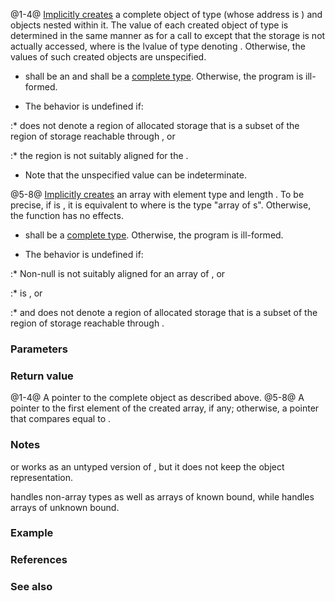 {{cpp/title|start_lifetime_as|start_lifetime_as_array}}
{{cpp/memory/navbar}}
{{dcl begin}}
{{dcl header|memory}}
{{dcl h|{{tt|std::start_lifetime_as}}}}
{{dcl|num=1|since=c++23|1=
template&lt; class T &gt;
T* start_lifetime_as( void* p ) noexcept;
}}
{{dcl|num=2|since=c++23|1=
template&lt; class T &gt;
const T* start_lifetime_as( const void* p ) noexcept;
}}
{{dcl|num=3|since=c++23|1=
template&lt; class T &gt;
volatile T* start_lifetime_as( volatile void* p ) noexcept;
}}
{{dcl|num=4|since=c++23|1=
template&lt; class T &gt;
const volatile T* start_lifetime_as( const volatile void* p ) noexcept;
}}
{{dcl h|{{tt|std::start_lifetime_as_array}}}}
{{dcl|num=5|since=c++23|1=
template&lt; class T &gt;
T* start_lifetime_as_array( void* p, std::size_t n ) noexcept;
}}
{{dcl|num=6|since=c++23|1=
template&lt; class T &gt;
const T* start_lifetime_as_array( const void* p,
                                  std::size_t n ) noexcept;
}}
{{dcl|num=7|since=c++23|1=
template&lt; class T &gt;
volatile T* start_lifetime_as_array( volatile void* p,
                                     std::size_t n ) noexcept;
}}
{{dcl|num=8|since=c++23|1=
template&lt; class T &gt;
const volatile T* start_lifetime_as_array( const volatile void* p,
                                           std::size_t n ) noexcept;
}}
{{dcl end}}

@1-4@ [[cpp/language/object#Object creation|Implicitly creates]] a complete object of type {{tt|T}} (whose address is {{c|p}}) and objects nested within it. The value of each created object {{tti|obj}} of {{named req|TriviallyCopyable}} type {{tt|U}} is determined in the same manner as for a call to {{c|std::bit_cast&lt;U&gt;(E)}} except that the storage is not actually accessed, where {{tt|E}} is the lvalue of type {{tt|U}} denoting {{tti|obj}}. Otherwise, the values of such created objects are unspecified.
* {{tt|T}} shall be an {{named req|ImplicitLifetimeType}} and shall be a [[cpp/language/type#Incomplete type|complete type]]. Otherwise, the program is ill-formed.
* The behavior is undefined if:
:* {{range|p|(char*)p + sizeof(T)}} does not denote a region of allocated storage that is a subset of the region of storage reachable through {{c|p}}, or
:* the region is not suitably aligned for the {{tt|T}}.
* Note that the unspecified value can be indeterminate.
@5-8@ [[cpp/language/object#Object creation|Implicitly creates]] an array with element type {{tt|T}} and length {{c|n}}. To be precise, if {{c|n &gt; 0}} is {{c|true}}, it is equivalent to {{c|std::start_lifetime_as&lt;U&gt;(p)}} where {{tt|U}} is the type "array of {{c|n}} {{tt|T}}s". Otherwise, the function has no effects.
* {{tt|T}} shall be a [[cpp/language/type#Incomplete type|complete type]]. Otherwise, the program is ill-formed.
* The behavior is undefined if:
:* Non-null {{c|p}} is not suitably aligned for an array of {{tt|T}}, or
:* {{c|1=n &lt;= std::size_t(-1) / sizeof(T)}} is {{c|false}}, or
:* {{c|n &gt; 0}} and {{range|(char*)p|(char*)p + (n * sizeof(T))}} does not denote a region of allocated storage that is a subset of the region of storage reachable through {{c|p}}.

===Parameters===
{{par begin}}
{{par|p|the address of the region consisting objects}}
{{par|n|the number of the element of the array to be created}}
{{par end}}

===Return value===
@1-4@ A pointer to the complete object as described above.
@5-8@ A pointer to the first element of the created array, if any; otherwise, a pointer that compares equal to {{c|p}}.

===Notes===
{{c|new (void_ptr) unsigned char[size]}} or {{c|new (void_ptr) std::byte[size]}} works as an untyped version of {{tt|std::start_lifetime_as}}, but it does not keep the object representation.

{{c|std::start_lifetime_as}} handles non-array types as well as arrays of known bound, while {{c|std::start_lifetime_as_array}} handles arrays of unknown bound.

{{feature test macro|__cpp_lib_start_lifetime_as|std=C++23|value=202207L|Explicit lifetime management}}

===Example===
{{example
|code=
#include &lt;complex&gt;
#include &lt;iostream&gt;
#include &lt;memory&gt;

int main()
{
    alignas(std::complex&lt;float&gt;) unsigned char network_data[sizeof(std::complex&lt;float&gt;)]
    {
        0xcd, 0xcc, 0xcc, 0x3d, 0xcd, 0xcc, 0x4c, 0x3e
    };

//  auto d = *reinterpret_cast&lt;std::complex&lt;float&gt;*&gt;(network_data);
//  std::cout &lt;&lt; d &lt;&lt; '\n'; // UB: network_data does not point to a complex&lt;float&gt;

//  auto d1 = *std::launder(reinterpret_cast&lt;std::complex&lt;float&gt;*&gt;(network_data));
//  std::cout &lt;&lt; d1 &lt;&lt; '\n'; // UB: implicitly created objects have dynamic storage
//                                  duration and have indeterminate value initially,
//                                  even when an array which provides storage for
//                                  them has determinate bytes.
//                                  See also CWG2721.

    auto d2 = *std::start_lifetime_as&lt;std::complex&lt;float&gt;&gt;(network_data);
    std::cout &lt;&lt; d2 &lt;&lt; '\n'; // OK
}
|p=true
|output=
(0.1,0.2)
}}

===References===
{{ref std c++23}}
{{ref std|title=Explicit lifetime management|id=obj.lifetime|section=20.2.6}}
{{ref std end}}

===See also===
{{dsc begin}}
{{dsc inc|cpp/numeric/dsc bit_cast}}
{{dsc inc|cpp/container/span/dsc as_bytes}}
{{dsc end}}

{{langlinks|ar|de|es|fr|it|ja|pl|pt|ru|zh}}